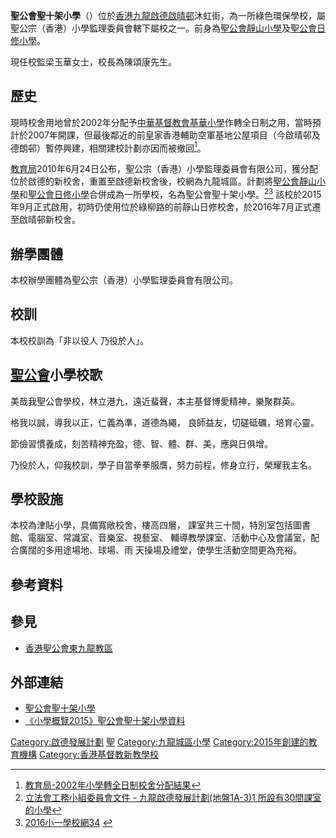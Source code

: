 {{Infobox School
| name = '''聖公會聖十架小學'''
| other_name ='''S.K.H. Holy Cross Primary School'''
| image = [[File:S.K.H._Holy_Cross_Primary_School_(brighter).jpg|280px]]
| motto = '''非以役人，乃役於人'''
| established = 2015年
| type = [[香港小學列表|香港初等學校]]
| religion = [[基督教|基督教]]
| affiliation = [[聖公宗（香港）小學監理委員會有限公司|聖公宗（香港）小學監理委員會有限公司]]
| supervisor = 梁玉華女士
| principal =  	陳頌康先生
| faculty = 
| staff = 
| students = 
| address = {{HKG}}[[九龍|九龍]][[九龍城區|九龍城區]][[啟德|啟德]][[啟晴邨|啟晴邨]]沐虹街9號
| telephone = (+852) 2320 4931
| fax = (+852) 23277104 
| mail =
| website = http://www.skhhcps.edu.hk/
}}
'''聖公會聖十架小學'''（{{lang-en|S.K.H. Holy Cross Primary School}}）位於[[香港|香港]][[九龍|九龍]][[啟德|啟德]][[啟晴邨|啟晴邨]]沐虹街，為一所綠色環保學校，屬聖公宗（香港）小學監理委員會轄下屬校之一。前身為[[聖公會靜山小學|聖公會靜山小學]]及[[聖公會日修小學|聖公會日修小學]]。

現任校監梁玉華女士，校長為陳頌康先生。

==歷史==
現時校舍用地曾於2002年分配予[[中華基督教會基華小學|中華基督教會基華小學]]作轉全日制之用，當時預計於2007年開課，但最後鄰近的前皇家香港輔助空軍基地公屋項目（今啟晴邨及德朗邨）暫停興建，相關建校計劃亦因而被撤回<ref>[https://www.edb.gov.hk/attachment/tc/sch-admin/sch-premises-info/allocation-of-sch/sae-result/result02s-c.pdf 教育局-2002年小學轉全日制校舍分配結果]</ref>。

[[教育局_(香港)|教育局]]2010年6月24日公布，聖公宗（香港）小學監理委員會有限公司，獲分配位於啟德的新校舍，重置至啟德新校舍後，校網為九龍城區。計劃將[[聖公會靜山小學|聖公會靜山小學]]和[[聖公會日修小學|聖公會日修小學]]合併成為一所學校，名為聖公會聖十架小學。<ref>[http://legco.gov.hk/yr12-13/chinese/fc/pwsc/papers/p13-07c.pdf 立法會工務小組委員會文件 - 九龍啟德發展計劃(地盤1A-3)1 所設有30間課室的小學]</ref><ref>[http://www.edb.gov.hk/attachment/en/edu-system/primary-secondary/spa-systems/primary-1-admission/school-lists/2016dpnet-34.pdf 2016小一學校網34] {{webarchive|url=https://web.archive.org/web/20160305161759/http://www.edb.gov.hk/attachment/en/edu-system/primary-secondary/spa-systems/primary-1-admission/school-lists/2016dpnet-34.pdf |date=2016-03-05 }}</ref>
該校於2015年9月正式啟用，初時仍使用位於綠柳路的前靜山日修校舍，於2016年7月正式遷至啟晴邨新校舍。


== 辦學團體 ==
本校辦學團體為聖公宗（香港）小學監理委員會有限公司。

== 校訓 ==
本校校訓為「非以役人 乃役於人」。

== [[聖公會|聖公會]]小學校歌 ==
美哉我聖公會學校，林立港九，遠近蜚聲，本主基督博愛精神，樂聚群英。

格我以誠，導我以正，仁義為準，道德為繩， 良師益友，切磋砥礪，培育心靈。

節儉習慣養成，刻苦精神充盈，德、智、體、群、美，應與日俱增。

乃役於人，仰我校訓，學子自當拳拳服膺，努力前程，修身立行，榮耀我主名。

==學校設施==
本校為津貼小學，具備寬敞校舍，樓高四層， 課室共三十間，特別室包括圖書館、電腦室、常識室、音樂室、視藝室、 輔導教學課室、活動中心及會議室，配合廣闊的多用途場地、球場、雨 天操場及禮堂，使學生活動空間更為充裕。


==參考資料==
{{reflist}}

==參見==
*[[香港聖公會東九龍教區|香港聖公會東九龍教區]]

==外部連結==
*[http://www.skhhcps.edu.hk/ 聖公會聖十架小學]
*[http://applications.chsc.hk/psp2015/sch_detail1.php?lang_id=2&sch_id=453/ 《小學概覽2015》聖公會聖十架小學資料]


{{香港聖公會院校}}

[[Category:啟德發展計劃|Category:啟德發展計劃]]
[[Category:香港聖公會小學|聖]]
[[Category:九龍城區小學|Category:九龍城區小學]]
[[Category:2015年創建的教育機構|Category:2015年創建的教育機構]]
[[Category:香港基督教新教學校|Category:香港基督教新教學校]]